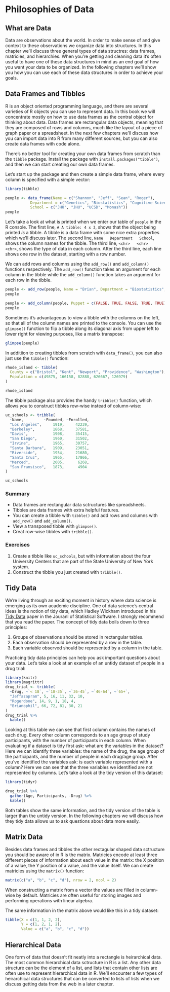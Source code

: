 # Philosophies of Data

## What are Data

Data are observations about the world. In order to make sense of and give
context to these observations we organize data into structures. In this chapter
we'll discuss three general types of data structres: data frames, matricies,
and hierarchies. When you're getting and cleaning data it's often useful to
have one of these data structures in mind as an end goal of how you want your
data to be organized. In the following chapters we'll show you how you can use
each of these data structures in order to achieve your goals.

## Data Frames and Tibbles

R is an object oriented programming language, and there are several varieties
of R objects you can use to represent data. In this book we will concentrate
mostly on how to use data frames as the central object for thinking about data.
Data frames are rectangular data objects, meaning that they are composed of
rows and columns, much like the layout of a piece of graph paper or a
spreadsheet. In the next few chapters we'll discuss how you can import data
into R from many different sources, but you can also create data frames with
code alone.

There's no better tool for creating your own data frames from scratch than the
`tibble` package. Install the package with `install.packages("tibble")`, and
then we can start creating our own data frames.

Let's start up the package and then create a simple data frame, where every
column is specified with a simple vector:

```r
library(tibble)

people <- data_frame(Name = c("Shannon", "Jeff", "Sean", "Roger"),
           Department = c("Genetics", "Biostatistics", "Cognitive Science", "Biostatistics"),
           School = c("JHU", "JHU", "UCSD", "Monash"))
people
```

Let's take a look at what is printed when we enter our table of `people` in the
R console. The first line, `# A tibble: 4 x 3`, shows that the object being
printed *is* a tibble. A tibble is a data frame with some nice extra properties
which we'll discuss later. The second line, `Name   Department   School`, shows
the column names for the tibble. The third line, `<chr>   <chr>   <chr>`, shows
the type of data in each column. After the third line, each line shows one row
in the dataset, starting with a row number.

We can add rows and columns using the `add_row()` and `add_column()` functions
respectively. The `add_row()` function takes an argument for each column in the
tibble while the `add_column()` function takes an argument for each row in the
tibble.

```r
people <- add_row(people, Name = "Brian", Department = "Biostatistics", School = "JHU")
people

people <- add_column(people, Puppet = c(FALSE, TRUE, FALSE, TRUE, TRUE))
people
```

Sometimes it's advantageous to view a tibble with the columns on the left, so
that all of the column names are printed to the console. You can use the
`glimpse()` function to flip a tibble along its diagonal axis from upper left
to lower right for viewing purposes, like a matrix transpose:

```r
glimpse(people)
```

In additiion to creating tibbles from scratch with `data_frame()`, you can also
just use the `tibble()` function:

```r
rhode_island <- tibble(
  County = c("Bristol", "Kent", "Newport", "Providence", "Washington"),
  Population = c(49875, 166158, 82888, 626667, 126979)
)

rhode_island
```

The tibble package also provides the handy `tribble()` function, which allows
you to construct tibbles row-wise instead of column-wise:

```r
uc_schools <- tribble(
  ~Name,         ~Founded, ~Enrolled,
  "Los Angeles",     1919,     42239,
  "Berkeley",        1868,     37581,
  "Davis",           1908,     35415,
  "San Diego",       1960,     31502,
  "Irvine",          1965,     30757,
  "Santa Barbara",   1909,     23051,
  "Riverside",       1954,     21680,
  "Santa Cruz",      1965,     17866,
  "Merced",          2005,      6268,
  "San Fransisco",   1873,      4904
)

uc_schools
```

### Summary

- Data frames are rectangular data sctructures like spreadsheets. 
- Tibbles are data frames with extra helpful features.
- You can create a tibble with `tibble()` and add rows and columns with
`add_row()` and `add_column()`.
- View a transposed tibble with `glimpse()`.
- Creat row-wise tibbles with `tribble()`.

### Exercises

1. Create a tibble like `uc_schools`, but with information about the four
University Centers that are part of the State University of New York system.
2. Construct the tibble you just created with `tribble()`.

## Tidy Data

We're living through an exciting moment in history where data science is
emerging as its own academic discipline. One of data science's central ideas
is the notion of tidy data, which Hadley Wickham introduced in his
[Tidy Data](http://vita.had.co.nz/papers/tidy-data.html) paper in the Jouranl
of Statistical Software. I strongly recommend that you read the paper. The
concept of tidy data boils down to three principles:

1. Groups of observations should be stored in rectangular tables.
2. Each observation should be represented by a row in the table.
3. Each variable observed should be represented by a column in the table.

Practicing tidy data principles can help you ask important questions about your
data. Let's take a look at an example of an untidy dataset of people in a drug
trial:

```r
library(knitr)
library(magrittr)
drug_trial <- tribble(
  ~Drug, ~`< 18`, ~`18-35`, ~`36-45`, ~`46-64`, ~`65+`,
  "Jeffazapram", 5, 16, 11, 32, 10,
  "Rogerdone", 14, 9, 1, 18, 4,
  "Brianophil", 66, 72, 81, 30, 21
)
drug_trial %>%
  kable()
```

Looking at this table we can see that first column contains the names of each
drug. Every other column corresponds to an age group of study participants, with
the number of participants in each column. When evaluating if a dataset is tidy
first ask: what are the variables in the dataset? Here we can identify three
variables: the name of the drug, the age group of the participants, and the
number of people in each drug/age group. After you've identified the variables
ask: is each variable represented with a column? Here we can see that the three
variables we identified are not represented by columns. Let's take a look at the
tidy version of this dataset:

```r
library(tidyr)

drug_trial %>%
  gather(Age, Participants, -Drug) %>%
  kable()
```

Both tables show the same information, and the tidy version of the table is
larger than the untidy version. In the following chapters we will discuss how
they tidy data allows us to ask questions about data more easily.

## Matrix Data

Besides data frames and tibbles the other rectagular shaped data sctructure you
should be aware of in R is the matrix. Matricies encode at least three different
pieces of information about each value in the matrix: the X position of a value,
the Y position of a value, and the value itself. We can create matricies using
the `matrix()` function:

```r
matrix(c("a", "b", "c", "d"), nrow = 2, ncol = 2)
```

When constructing a matrix from a vector the values are filled in column-wise
by default. Matricies are often useful for storing images and performing
operations with linear algebra.

The same information in the matrix above would like this in a tidy dataset:

```r
tibble(X = c(1, 1, 2, 2), 
       Y = c(1, 2, 1, 2), 
       Value = c("a", "b", "c", "d"))
```


## Hierarchical Data

One form of data that doesn't fit neatly into a rectangle is heirarchical data.
The most common hierarchical data sctructure in R is a list. Any other data
structure can be the element of a list, and lists that contain other lists are
often use to represent hierarchical data in R. We'll encounter a few types of
heirarchical data structures that can be converted to lists of lists when we
discuss getting data from the web in a later chapter.
